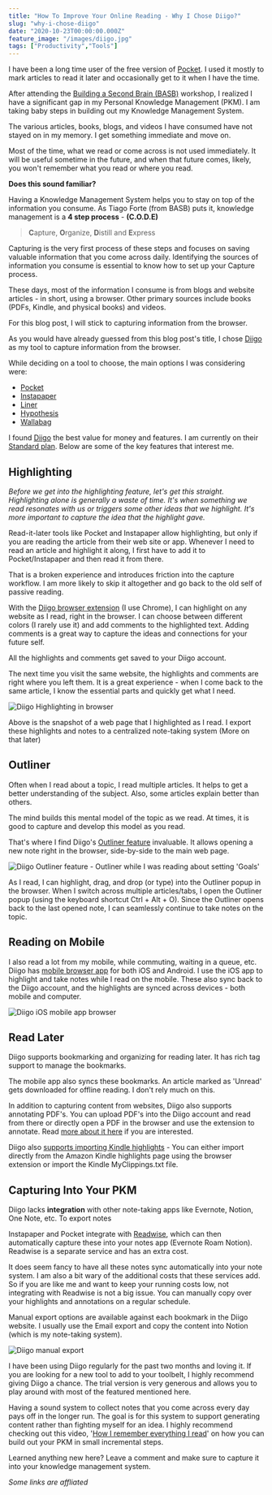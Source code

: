 ```yaml
---
title: "How To Improve Your Online Reading - Why I Chose Diigo?"
slug: "why-i-chose-diigo"
date: "2020-10-23T00:00:00.000Z"
feature_image: "/images/diigo.jpg"
tags: ["Productivity","Tools"]
---
```


I have been a long time user of the free version of [Pocket](/posts/pocket-offline-reading-made-easy/). I used it mostly to mark articles to read it later and occasionally get to it when I have the time.

After attending the [Building a Second Brain (BASB)](https://www.buildingasecondbrain.com/) workshop, I realized I have a significant gap in my Personal Knowledge Management (PKM). I am taking baby steps in building out my Knowledge Management System.

The various articles, books, blogs, and videos I have consumed have not stayed on in my memory. I get something immediate and move on.

Most of the time, what we read or come across is not used immediately. It will be useful sometime in the future, and when that future comes, likely, you won't remember what you read or where you read.

**Does this sound familiar?**

Having a Knowledge Management System helps you to stay on top of the information you consume. As Tiago Forte (from BASB) puts it, knowledge management is a **4 step process** - **(C.O.D.E)**

> **C**apture, **O**rganize, **D**istill and **E**xpress

Capturing is the very first process of these steps and focuses on saving valuable information that you come across daily. Identifying the sources of information you consume is essential to know how to set up your Capture process.

These days, most of the information I consume is from blogs and website articles - in short, using a browser. Other primary sources include books (PDFs, Kindle, and physical books) and videos.

For this blog post, I will stick to capturing information from the browser.

As you would have already guessed from this blog post's title, I chose [Diigo](https://www.diigo.com/) as my tool to capture information from the browser.

While deciding on a tool to choose, the main options I was considering were:

*   [Pocket](https://getpocket.com/)
*   [Instapaper](https://www.instapaper.com/)
*   [Liner](https://getliner.com/home)
*   [Hypothesis](https://web.hypothes.is/)
*   [Wallabag](https://www.wallabag.org/en)

I found [Diigo](https://www.diigo.com/) the best value for money and features. I am currently on their [Standard plan](https://www.diigo.com/premium). Below are some of the key features that interest me.

Highlighting
------------

_Before we get into the highlighting feature, let's get this straight. Highlighting alone is generally a waste of time. It's when something we read resonates with us or triggers some other ideas that we highlight. It's more important to capture the idea that the highlight gave._

Read-it-later tools like Pocket and Instapaper allow highlighting, but only if you are reading the article from their web site or app. Whenever I need to read an article and highlight it along, I first have to add it to Pocket/Instapaper and then read it from there.

That is a broken experience and introduces friction into the capture workflow. I am more likely to skip it altogether and go back to the old self of passive reading.

With the [Diigo browser extension](https://www.diigo.com/tools) (I use Chrome), I can highlight on any website as I read, right in the browser. I can choose between different colors (I rarely use it) and add comments to the highlighted text. Adding comments is a great way to capture the ideas and connections for your future self.

All the highlights and comments get saved to your Diigo account.

The next time you visit the same website, the highlights and comments are right where you left them. It is a great experience - when I come back to the same article, I know the essential parts and quickly get what I need.

![Diigo Highlighting in browser](/images/diigo_highlighting.jpg)

Above is the snapshot of a web page that I highlighted as I read. I export these highlights and notes to a centralized note-taking system (More on that later)

Outliner
--------

Often when I read about a topic, I read multiple articles. It helps to get a better understanding of the subject. Also, some articles explain better than others.

The mind builds this mental model of the topic as we read. At times, it is good to capture and develop this model as you read.

That's where I find Diigo's [Outliner feature](https://blog.diigo.com/2014/12/04/meet-diigo-outliner-the-best-way-to-structurally-organize-your-information-and-thoughts/) invaluable. It allows opening a new note right in the browser, side-by-side to the main web page.

![Diigo Outliner feature - Outliner while I was reading about setting 'Goals'](/images/diigo_outliner.jpg)

As I read, I can highlight, drag, and drop (or type) into the Outliner popup in the browser. When I switch across multiple articles/tabs, I open the Outliner popup (using the keyboard shortcut Ctrl + Alt + O). Since the Outliner opens back to the last opened note, I can seamlessly continue to take notes on the topic.

Reading on Mobile
-----------------

I also read a lot from my mobile, while commuting, waiting in a queue, etc. Diigo has [mobile browser app](https://www.diigo.com/tools) for both iOS and Android. I use the iOS app to highlight and take notes while I read on the mobile. These also sync back to the Diigo account, and the highlights are synced across devices - both mobile and computer.

![Diigo iOS mobile app browser](/images/diigo_ios_mobile_browser_app.jpg)

Read Later
----------

Diigo supports bookmarking and organizing for reading later. It has rich tag support to manage the bookmarks.

The mobile app also syncs these bookmarks. An article marked as 'Unread' gets downloaded for offline reading. I don't rely much on this.

In addition to capturing content from websites, Diigo also supports annotating PDF's. You can upload PDF's into the Diigo account and read from there or directly open a PDF in the browser and use the extension to annotate. Read [more about it here](https://blog.diigo.com/2014/09/03/annotating-pdf-docs-with-diigo-a-tutorial/) if you are interested.

Diigo also [supports importing Kindle highlights](https://www.diigo.com/import_all/kindle) - You can either import directly from the Amazon Kindle highlights page using the browser extension or import the Kindle MyClippings.txt file.

Capturing Into Your PKM
-----------------------

Diigo lacks **integration** with other note-taking apps like Evernote, Notion, One Note, etc. To export notes

Instapaper and Pocket integrate with [Readwise](https://readwise.io/i/rahul90), which can then automatically capture these into your notes app (Evernote Roam Notion). Readwise is a separate service and has an extra cost.

It does seem fancy to have all these notes sync automatically into your note system. I am also a bit wary of the additional costs that these services add. So if you are like me and want to keep your running costs low, not integrating with Readwise is not a big issue. You can manually copy over your highlights and annotations on a regular schedule.

Manual export options are available against each bookmark in the Diigo website. I usually use the Email export and copy the content into Notion (which is my note-taking system).

![Diigo manual export](/images/diigo_export.jpg)

I have been using Diigo regularly for the past two months and loving it. If you are looking for a new tool to add to your toolbelt, I highly recommend giving Diigo a chance. The trial version is very generous and allows you to play around with most of the featured mentioned here.

Having a sound system to collect notes that you come across every day pays off in the longer run. The goal is for this system to support generating content rather than fighting myself for an idea. I highly recommend checking out this video, '[How I remember everything I read](https://www.youtube.com/watch?v=AjoxkxM_I5g)' on how you can build out your PKM in small incremental steps.

Learned anything new here? Leave a comment and make sure to capture it into your knowledge management system.

_Some links are affliated_
